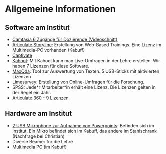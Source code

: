 # Allgemeine Informationen

## Software am Institut

* [Camtasia 6 Zugänge für Dozierende (Videoschnitt)](https://www.techsmith.de/camtasia.html)
* [Articulate Storyline](https://articulate.com/): Erstellung von Web-Based Trainings. Eine Lizenz im Multimedia-PC vorhanden (Kabuff)
* [Captivate](https://www.adobe.com/de/products/captivate.html)
* [Kahoot](https://kahoot.it/): Mit Kahoot kann man Live-Umfragen in der Lehre erstellen. Wir haben 7 Lizenzen für diese Software.
* [MaxQda](https://www.maxqda.de/): Tool zur Auswertung von Texten. 5 USB-Sticks mit aktivierten Lizenzen
* [Limesurvey](https://umfrage.ezw.uni-freiburg.de/index.php/admin/authentication/sa/login): Erstellung von Online-Umfragen für die Forschung.
* SPSS: Jede\*r Mitarbeiter\*in erhält eine Lizenz. Die Lizenzen gelten in der Regel ein Jahr.
* [Articulate 360 - 9 Lizenzen](https://articulate.com/360)

## Hardware am Institut

* [2 USB Mikrophone zur Aufnahme von Powerpoints](https://www.amazon.de/Rode-Studioqualit%C3%A4t-USB-Kondensatormikrofon-Tischstativ-Popschutz/dp/B00KQPGRRE): Befinden sich im Institut. Ein Mikro befindet sich im Kabuff, das andere im Stahlschrank (Nachfrage bei Christian)
* Diverse Beamer für die Lehre
* Multimedia PC (im Kabuff)


